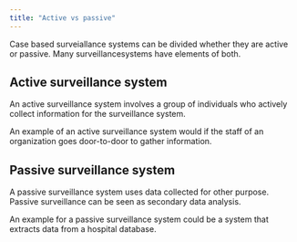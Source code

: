 ```yaml
---
title: "Active vs passive"
---
```


Case based surveiallance systems can be divided whether they are active or passive. Many surveillancesystems have elements of both. 

## Active surveillance system
An active surveillance system involves a group of individuals who actively collect information for the surveillance system. 

An example of an active surveillance system would if the staff of an organization goes door-to-door to gather information. 

## Passive surveillance system
A passive surveillance system uses data collected for other purpose. Passive surveillance can be seen as secondary data analysis. 

An example for a passive surveillance system could be a system that extracts data from a hospital database. 
